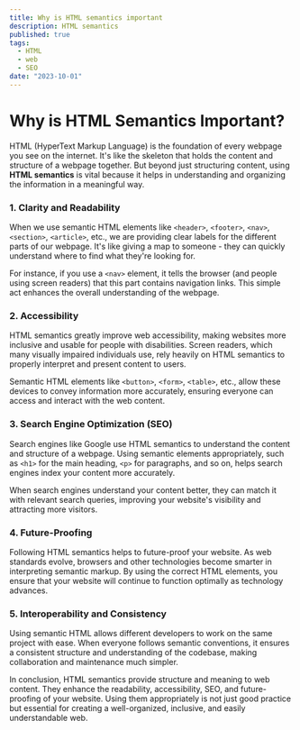 ```yaml
---
title: Why is HTML semantics important
description: HTML semantics
published: true
tags:
  - HTML
  - web
  - SEO
date: "2023-10-01"
---
```


# Why is HTML Semantics Important?

HTML (HyperText Markup Language) is the foundation of every webpage you see on the internet. It's like the skeleton that holds the content and structure of a webpage together. But beyond just structuring content, using **HTML semantics** is vital because it helps in understanding and organizing the information in a meaningful way.

### 1. **Clarity and Readability**

When we use semantic HTML elements like `<header>`, `<footer>`, `<nav>`, `<section>`, `<article>`, etc., we are providing clear labels for the different parts of our webpage. It's like giving a map to someone - they can quickly understand where to find what they're looking for.

For instance, if you use a `<nav>` element, it tells the browser (and people using screen readers) that this part contains navigation links. This simple act enhances the overall understanding of the webpage.

### 2. **Accessibility**

HTML semantics greatly improve web accessibility, making websites more inclusive and usable for people with disabilities. Screen readers, which many visually impaired individuals use, rely heavily on HTML semantics to properly interpret and present content to users.

Semantic HTML elements like `<button>`, `<form>`, `<table>`, etc., allow these devices to convey information more accurately, ensuring everyone can access and interact with the web content.

### 3. **Search Engine Optimization (SEO)**

Search engines like Google use HTML semantics to understand the content and structure of a webpage. Using semantic elements appropriately, such as `<h1>` for the main heading, `<p>` for paragraphs, and so on, helps search engines index your content more accurately.

When search engines understand your content better, they can match it with relevant search queries, improving your website's visibility and attracting more visitors.

### 4. **Future-Proofing**

Following HTML semantics helps to future-proof your website. As web standards evolve, browsers and other technologies become smarter in interpreting semantic markup. By using the correct HTML elements, you ensure that your website will continue to function optimally as technology advances.

### 5. **Interoperability and Consistency**

Using semantic HTML allows different developers to work on the same project with ease. When everyone follows semantic conventions, it ensures a consistent structure and understanding of the codebase, making collaboration and maintenance much simpler.

In conclusion, HTML semantics provide structure and meaning to web content. They enhance the readability, accessibility, SEO, and future-proofing of your website. Using them appropriately is not just good practice but essential for creating a well-organized, inclusive, and easily understandable web.
